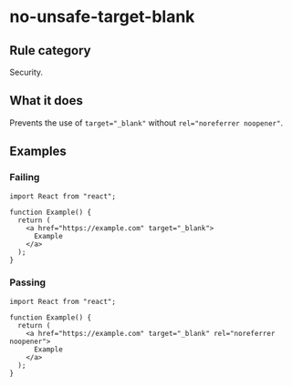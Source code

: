 # no-unsafe-target-blank

## Rule category

Security.

## What it does

Prevents the use of `target="_blank"` without `rel="noreferrer noopener"`.

## Examples

### Failing

```tsx twoslash
import React from "react";

function Example() {
  return (
    <a href="https://example.com" target="_blank">
      Example
    </a>
  );
}
```

### Passing

```tsx twoslash
import React from "react";

function Example() {
  return (
    <a href="https://example.com" target="_blank" rel="noreferrer noopener">
      Example
    </a>
  );
}
```
